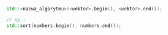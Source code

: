 ```cpp
std::<nazwa_algorytmu>(<wektor>.begin(), <wektor>.end());

// np.:
std::sort(numbers.begin(), numbers.end());
```